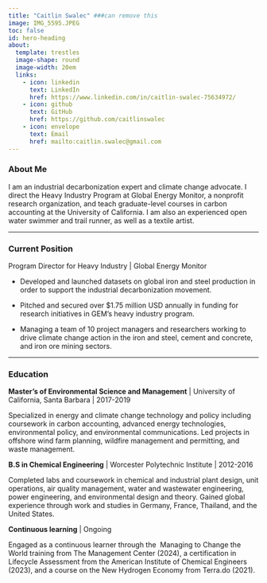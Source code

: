 ```yaml
---
title: "Caitlin Swalec" ###can remove this
image: IMG_5595.JPEG
toc: false
id: hero-heading
about:
  template: trestles
  image-shape: round
  image-width: 20em
  links:
    - icon: linkedin
      text: LinkedIn
      href: https://www.linkedin.com/in/caitlin-swalec-75634972/
    - icon: github
      text: GitHub
      href: https://github.com/caitlinswalec
    - icon: envelope
      text: Email
      href: mailto:caitlin.swalec@gmail.com
---
```


::: {#hero-heading}
### About Me

I am an industrial decarbonization expert and climate change advocate. I direct the Heavy Industry Program at Global Energy Monitor, a nonprofit research organization, and teach graduate-level courses in carbon accounting at the University of California. I am also an experienced open water swimmer and trail runner, as well as a textile artist.

------------------------------------------------------------------------

### Current Position

Program Director for Heavy Industry \| Global Energy Monitor

-   Developed and launched datasets on global iron and steel production in order to support the industrial decarbonization movement.

-   Pitched and secured over \$1.75 million USD annually in funding for research initiatives in GEM's heavy industry program.

-   Managing a team of 10 project managers and researchers working to drive climate change action in the iron and steel, cement and concrete, and iron ore mining sectors.

------------------------------------------------------------------------

### Education

**Master's of Environmental Science and Management** \| University of California, Santa Barbara \| 2017-2019

Specialized in energy and climate change technology and policy including coursework in carbon accounting, advanced energy technologies, environmental policy, and environmental communications. Led projects in offshore wind farm planning, wildfire management and permitting, and waste management.

**B.S in Chemical Engineering** \| Worcester Polytechnic Institute \| 2012-2016

Completed labs and coursework in chemical and industrial plant design, unit operations, air quality management, water and wastewater engineering, power engineering, and environmental design and theory. Gained global experience through work and studies in Germany, France, Thailand, and the United States.

**Continuous learning** \| Ongoing

Engaged as a continuous learner through the  Managing to Change the World training from The Management Center (2024), a certification in Lifecycle Assessment from the American Institute of Chemical Engineers (2023), and a course on the New Hydrogen Economy from Terra.do (2021).
:::
